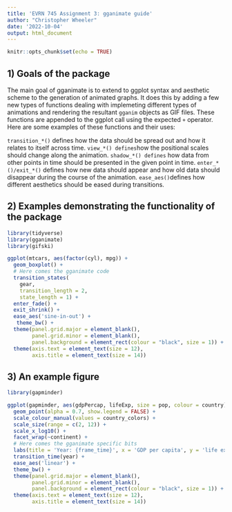 ```yaml
---
title: 'EVRN 745 Assignment 3: gganimate guide'
author: "Christopher Wheeler"
date: '2022-10-04'
output: html_document
---
```


```r
knitr::opts_chunk$set(echo = TRUE)
```

## 1) Goals of the package
The main goal of gganimate is to extend to ggplot syntax and aesthetic scheme to the generation of animated graphs. It does this by adding a few new types of functions dealing with implemeting different types of animations and rendering the resultant `gganim` objects as GIF files. These functions are appended to the ggplot call using the expected ` + ` operator. Here are some examples of these functions and their uses:

`transition_*()` defines how the data should be spread out and how it relates to itself across time.
`view_*() defines `how the positional scales should change along the animation.
`shadow_*() defines` how data from other points in time should be presented in the given point in time.
`enter_*()/exit_*()` defines how new data should appear and how old data should disappear during the course of the animation.
`ease_aes() `defines how different aesthetics should be eased during transitions.


## 2) Examples demonstrating the functionality of the package

```r
library(tidyverse)
library(gganimate)
library(gifski)

ggplot(mtcars, aes(factor(cyl), mpg)) + 
  geom_boxplot() + 
  # Here comes the gganimate code
  transition_states(
    gear,
    transition_length = 2,
    state_length = 1) +
  enter_fade() + 
  exit_shrink() +
  ease_aes('sine-in-out') + 
   theme_bw() + 
  theme(panel.grid.major = element_blank(), 
        panel.grid.minor = element_blank(),
        panel.background = element_rect(colour = "black", size = 1)) + 
  theme(axis.text = element_text(size = 12),
        axis.title = element_text(size = 14))
```



## 3) An example figure

```r
library(gapminder)

ggplot(gapminder, aes(gdpPercap, lifeExp, size = pop, colour = country)) +
  geom_point(alpha = 0.7, show.legend = FALSE) +
  scale_colour_manual(values = country_colors) +
  scale_size(range = c(2, 12)) +
  scale_x_log10() +
  facet_wrap(~continent) +
  # Here comes the gganimate specific bits
  labs(title = 'Year: {frame_time}', x = 'GDP per capita', y = 'life expectancy') +
  transition_time(year) +
  ease_aes('linear') + 
  theme_bw() + 
  theme(panel.grid.major = element_blank(), 
        panel.grid.minor = element_blank(),
        panel.background = element_rect(colour = "black", size = 1)) + 
  theme(axis.text = element_text(size = 12),
        axis.title = element_text(size = 14))
```


